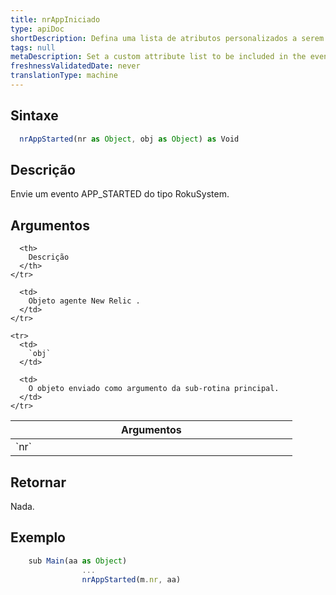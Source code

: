 ```yaml
---
title: nrAppIniciado
type: apiDoc
shortDescription: Defina uma lista de atributos personalizados a serem incluídos no evento.
tags: null
metaDescription: Set a custom attribute list to be included in the events.
freshnessValidatedDate: never
translationType: machine
---
```


## Sintaxe

```js
  nrAppStarted(nr as Object, obj as Object) as Void
```

## Descrição

Envie um evento APP\_STARTED do tipo RokuSystem.

## Argumentos

<table>
  <thead>
    <tr>
      <th width="25%">
        Argumentos
      </th>

      <th>
        Descrição
      </th>
    </tr>
  </thead>

  <tbody>
    <tr>
      <td>
        `nr`
      </td>

      <td>
        Objeto agente New Relic .
      </td>
    </tr>

    <tr>
      <td>
        `obj`
      </td>

      <td>
        O objeto enviado como argumento da sub-rotina principal.
      </td>
    </tr>
  </tbody>
</table>

## Retornar

Nada.

## Exemplo

```js
  	sub Main(aa as Object)
		        ...
		        nrAppStarted(m.nr, aa)
```